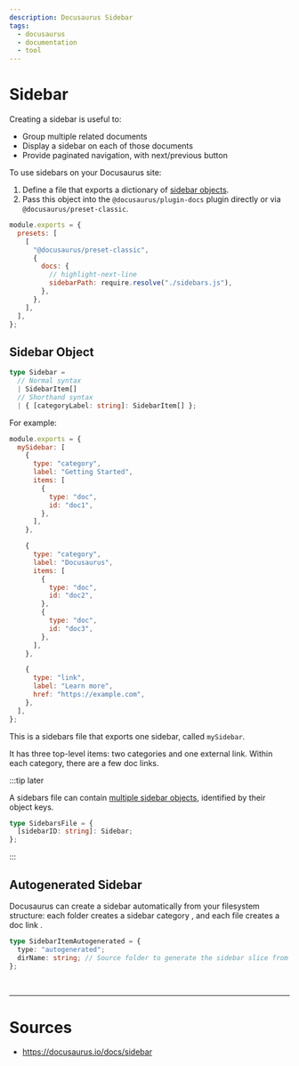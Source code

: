 ```yaml
---
description: Docusaurus Sidebar
tags:
  - docusaurus
  - documentation
  - tool
---
```


# Sidebar

Creating a sidebar is useful to:

- Group multiple related documents
- Display a sidebar on each of those documents
- Provide paginated navigation, with next/previous button

To use sidebars on your Docusaurus site:

1. Define a file that exports a dictionary of [sidebar objects](#sidebar-object).
1. Pass this object into the `@docusaurus/plugin-docs` plugin directly or via `@docusaurus/preset-classic`.

```javascript title=docusaurus.config.js showLineNumbers
module.exports = {
  presets: [
    [
      "@docusaurus/preset-classic",
      {
        docs: {
          // highlight-next-line
          sidebarPath: require.resolve("./sidebars.js"),
        },
      },
    ],
  ],
};
```

## Sidebar Object

```typescript title= showLineNumbers
type Sidebar =
  // Normal syntax
  | SidebarItem[]
  // Shorthand syntax
  | { [categoryLabel: string]: SidebarItem[] };
```

For example:

```javascript title= showLineNumbers
module.exports = {
  mySidebar: [
    {
      type: "category",
      label: "Getting Started",
      items: [
        {
          type: "doc",
          id: "doc1",
        },
      ],
    },

    {
      type: "category",
      label: "Docusaurus",
      items: [
        {
          type: "doc",
          id: "doc2",
        },
        {
          type: "doc",
          id: "doc3",
        },
      ],
    },

    {
      type: "link",
      label: "Learn more",
      href: "https://example.com",
    },
  ],
};
```

This is a sidebars file that exports one sidebar, called `mySidebar`.

It has three top-level items: two categories and one external link.
Within each category, there are a few doc links.

:::tip later

A sidebars file can contain [multiple sidebar objects](https://docusaurus.io/docs/sidebar/multiple-sidebars), identified by their object keys.

```typescript title= showLineNumbers
type SidebarsFile = {
  [sidebarID: string]: Sidebar;
};
```

:::

## Autogenerated Sidebar

Docusaurus can create a sidebar automatically from your filesystem structure:
each <Color color='var(--secondary-font-color)'> folder </Color> creates a <Color color='var(--secondary-font-color)'> sidebar category </Color>,
and each <Color color='var(--secondary-font-color)'> file </Color> creates a <Color color='var(--secondary-font-color)'> doc link </Color>.

```typescript title= showLineNumbers
type SidebarItemAutogenerated = {
  type: "autogenerated";
  dirName: string; // Source folder to generate the sidebar slice from (relative to docs)
};
```

<br />

---

# Sources

- https://docusaurus.io/docs/sidebar
